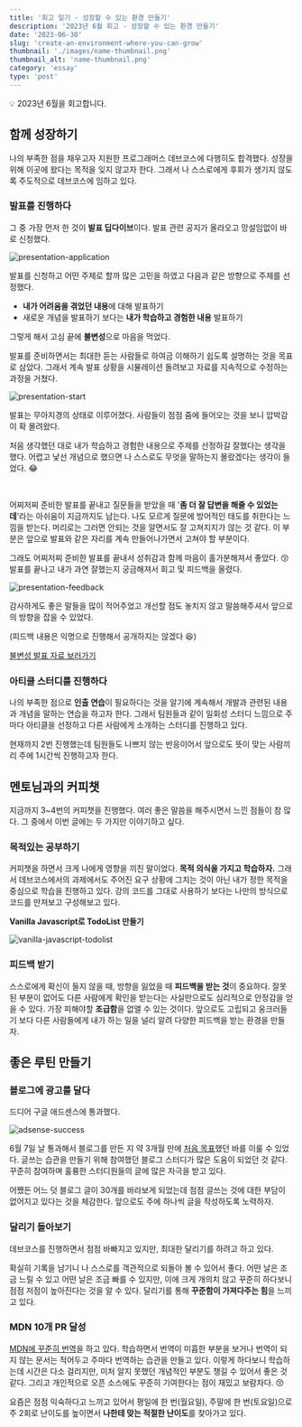 ```yaml
---
title: '회고 일기 - 성장할 수 있는 환경 만들기'
description: '2023년 6월 회고 - 성장할 수 있는 환경 만들기'
date: '2023-06-30'
slug: 'create-an-environment-where-you-can-grow'
thumbnail: './images/name-thumbnail.png'
thumbnail_alt: 'name-thumbnail.png'
category: 'essay'
type: 'post'
---
```


<Callout>💡 2023년 6월을 회고합니다.</Callout>

## 함께 성장하기

나의 부족한 점을 채우고자 지원한 프로그래머스 데브코스에 다행히도 합격했다.
성장을 위해 이곳에 왔다는 목적을 잊지 않고자 한다.
그래서 나 스스로에게 후회가 생기지 않도록 주도적으로 데브코스에 임하고 있다.

### 발표를 진행하다

그 중 가장 먼저 한 것이 **발표 딥다이브**이다.
발표 관련 공지가 올라오고 망설임없이 바로 신청했다.

<Image
  src="https://raw.githubusercontent.com/jgjgill/blog/main/contents/essay/create-an-environment-where-you-can-grow/images/presentation-application.png"
  alt="presentation-application"
/>

발표를 신청하고 어떤 주제로 할까 많은 고민을 하였고 다음과 같은 방향으로 주제를 선정했다.

- **내가 어려움을 겪었던 내용**에 대해 발표하기
- 새로운 개념을 발표하기 보다는 **내가 학습하고 경험한 내용** 발표하기

그렇게 해서 고심 끝에 **불변성**으로 마음을 먹었다.

발표를 준비하면서는 최대한 듣는 사람들로 하여금 이해하기 쉽도록 설명하는 것을 목표로 삼았다.
그래서 계속 발표 상황을 시뮬레이션 돌려보고 자료를 지속적으로 수정하는 과정을 거쳤다.

<Image
  src="https://raw.githubusercontent.com/jgjgill/blog/main/contents/essay/create-an-environment-where-you-can-grow/images/presentation-start.png"
  alt="presentation-start"
/>

발표는 무아지경의 상태로 이루어졌다.
사람들이 점점 줌에 들어오는 것을 보니 압박감이 확 몰려왔다.

처음 생각했던 대로 내가 학습하고 경험한 내용으로 주제를 선정하길 잘했다는 생각을 했다.
어렵고 낯선 개념으로 했으면 나 스스로도 무엇을 말하는지 몰랐겠다는 생각이 들었다. 😂

<br />

어찌저찌 준비한 발표를 끝내고 질문들을 받았을 때 '**좀 더 잘 답변을 해줄 수 있었는데**'라는 아쉬움이 지금까지도 남는다.
나도 모르게 질문에 방어적인 태도를 취한다는 느낌을 받는다.
머리로는 그러면 안되는 것을 알면서도 잘 고쳐지지가 않는 것 같다.
이 부분은 앞으로 발표와 같은 자리를 계속 만들어나가면서 고쳐야 할 부분이다.

그래도 어찌저찌 준비한 발표를 끝내서 성취감과 함께 마음이 홀가분해져서 좋았다. 😚
발표를 끝나고 내가 과연 잘했는지 궁금해져서 회고 및 피드백을 올렸다.

<Image
  src="https://raw.githubusercontent.com/jgjgill/blog/main/contents/essay/create-an-environment-where-you-can-grow/images/presentation-feedback.png"
  alt="presentation-feedback"
/>

감사하게도 좋은 말들을 많이 적어주었고 개선할 점도 놓치지 않고 말씀해주셔서 앞으로의 방향을 잡을 수 있었다.

(피드백 내용은 익명으로 진행해서 공개하지는 않겠다 😆)

[불변성 발표 자료 보러가기](https://present.do/documents/649e4b65c164ca6162d9050e)

### 아티클 스터디를 진행하다

나의 부족한 점으로 **인출 연습**이 필요하다는 것을 알기에 계속해서 개발과 관련된 내용과 개념을 말하는 연습을 하고자 한다.
그래서 팀원들과 같이 일회성 스터디 느낌으로 주마다 아티클을 선정하고 다른 사람에게 소개하는 스터디를 진행하고 있다.

현재까지 2번 진행했는데 팀원들도 나쁘지 않는 반응이어서 앞으로도 뜻이 맞는 사람끼리 주에 1시간씩 진행하고자 한다.

## 멘토님과의 커피챗

지금까지 3~4번의 커피챗을 진행했다.
여러 좋은 말씀을 해주시면서 느낀 점들이 참 많다.
그 중에서 이번 글에는 두 가지만 이야기하고 싶다.

### 목적있는 공부하기

커피챗을 하면서 크게 나에게 영향을 끼친 말이었다. **목적 의식을 가지고 학습하자.**
그래서 데브코스에서의 과제에서도 주어진 요구 상황에 그치는 것이 아닌 내가 정한 목적을 중심으로 학습을 진행하고 있다.
강의 코드를 그대로 사용하기 보다는 나만의 방식으로 코드를 만져보고 구성해보고 있다.

**Vanilla Javascript로 TodoList 만들기**

<Image
  src="https://raw.githubusercontent.com/jgjgill/blog/main/contents/essay/create-an-environment-where-you-can-grow/images/vanilla-javascript-todolist.gif"
  alt="vanilla-javascript-todolist"
/>

### 피드백 받기

스스로에게 확신이 들지 않을 때, 방향을 잃었을 때 **피드백을 받는 것**이 중요하다.
잘못된 부분이 없어도 다른 사람에게 확인을 받는다는 사실만으로도 심리적으로 안정감을 얻을 수 있다.
가장 피해야할 **조급함**을 없앨 수 있는 것이다.
앞으로도 고립되고 웅크러들기 보다 다른 사람들에게 내가 하는 일을 널리 알려 다양한 피드백을 받는 환경을 만들자.

## 좋은 루틴 만들기

### 블로그에 광고를 달다

드디어 구글 애드센스에 통과했다.

<Image
  src="https://raw.githubusercontent.com/jgjgill/blog/main/contents/essay/create-an-environment-where-you-can-grow/images/adsense-success.png"
  alt="adsense-success"
/>

6월 7일 날 통과해서 블로그를 만든 지 약 3개월 만에 [처음 목표](https://jgjgill-blog.netlify.app/blog/the-great-gatsby/#%ED%95%B4%EC%95%BC%ED%95%A0-%EB%B6%80%EB%B6%84)했던 바를 이룰 수 있었다.
글쓰는 습관을 만들기 위해 참여했던 블로그 스터디가 많은 도움이 되었던 것 같다.
꾸준히 참여하며 훌륭한 스터디원들의 글에 많은 자극을 받고 있다.

어쨌든 어느 덧 블로그 글이 30개를 바라보게 되었는데 점점 글쓰는 것에 대한 부담이 없어지고 있다는 것을 체감한다.
앞으로도 주에 하나씩 글을 작성하도록 노력하자.

### 달리기 돌아보기

데브코스를 진행하면서 점점 바빠지고 있지만,
최대한 달리기를 하려고 하고 있다.

확실히 기록을 남기니 나 스스로를 객관적으로 되돌아 볼 수 있어서 좋다.
어떤 날은 조금 느릴 수 있고 어떤 날은 조금 빠를 수 있지만,
이에 크게 개의치 않고 꾸준히 하다보니 점점 저점이 높아진다는 것을 알 수 있다.
달리기를 통해 **꾸준함이 가져다주는 힘**을 느끼고 있다.

### MDN 10개 PR 달성

[MDN에 꾸준히 번역](https://github.com/mdn/translated-content/pulls?q=is%3Apr+author%3Ajgjgill+)을 하고 있다.
학습하면서 번역이 미흡한 부분을 보거나 번역이 되지 않는 문서는 적어두고 주마다 번역하는 습관을 만들고 있다.
이렇게 하다보니 학습하는데 시간은 다소 걸리지만,
미처 알지 못했던 개념적인 부분도 챙길 수 있어서 좋은 것 같다.
그리고 개인적으로 오픈 소스에도 꾸준히 기여한다는 점이 재밌고 보람차다. 😚

요즘은 점점 익숙하다고 느끼고 있어서 평일에 한 번(월요일), 주말에 한 번(토요일)으로 주 2회로 난이도를 높이면서 **나한테 맞는 적절한 난이도**를 찾아가고 있다.

